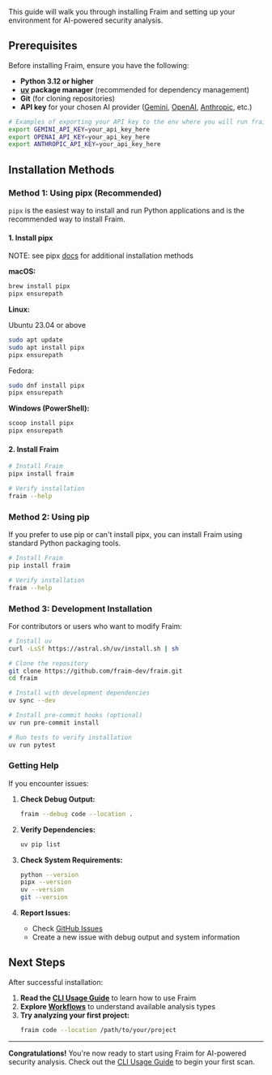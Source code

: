 This guide will walk you through installing Fraim and setting up your environment for AI-powered security analysis.

## Prerequisites

Before installing Fraim, ensure you have the following:

- **Python 3.12 or higher**
- **[uv](https://docs.astral.sh/uv/) package manager** (recommended for dependency management)
- **Git** (for cloning repositories)
- **API key** for your chosen AI provider ([Gemini](https://aistudio.google.com/app/apikey), [OpenAI](https://platform.openai.com/api-keys), [Anthropic](https://docs.anthropic.com/en/api/admin-api/apikeys/get-api-key), etc.)
```bash
# Examples of exporting your API key to the env where you will run fraim
export GEMINI_API_KEY=your_api_key_here
export OPENAI_API_KEY=your_api_key_here
export ANTHROPIC_API_KEY=your_api_key_here
```

## Installation Methods

### Method 1: Using pipx (Recommended)

`pipx` is the easiest way to install and run Python applications and is the recommended way to install Fraim.

#### 1. Install pipx

NOTE: see pipx [docs](https://pipx.pypa.io/stable/installation/) for additional installation methods

**macOS:**
```bash
brew install pipx
pipx ensurepath
```

**Linux:**

Ubuntu 23.04 or above
```bash
sudo apt update
sudo apt install pipx
pipx ensurepath
```

Fedora:
```bash
sudo dnf install pipx
pipx ensurepath
```

**Windows (PowerShell):**
```powershell
scoop install pipx
pipx ensurepath
```

#### 2. Install Fraim

```bash
# Install Fraim
pipx install fraim

# Verify installation
fraim --help
```

### Method 2: Using pip

If you prefer to use pip or can't install pipx, you can install Fraim using standard Python packaging tools.

```bash
# Install Fraim
pip install fraim

# Verify installation
fraim --help
```

### Method 3: Development Installation

For contributors or users who want to modify Fraim:

```bash
# Install uv
curl -LsSf https://astral.sh/uv/install.sh | sh

# Clone the repository
git clone https://github.com/fraim-dev/fraim.git
cd fraim

# Install with development dependencies
uv sync --dev

# Install pre-commit hooks (optional)
uv run pre-commit install

# Run tests to verify installation
uv run pytest
```

### Getting Help

If you encounter issues:

1. **Check Debug Output:**
   ```bash
   fraim --debug code --location .
   ```

2. **Verify Dependencies:**
   ```bash
   uv pip list
   ```

3. **Check System Requirements:**
   ```bash
   python --version
   pipx --version
   uv --version
   git --version
   ```

4. **Report Issues:**
   - Check [GitHub Issues](https://github.com/fraim-dev/fraim/issues)
   - Create a new issue with debug output and system information

## Next Steps

After successful installation:

1. **Read the [CLI Usage Guide](cli-usage.md)** to learn how to use Fraim
2. **Explore [Workflows](workflows/workflows.md)** to understand available analysis types
3. **Try analyzing your first project:**
   ```bash
   fraim code --location /path/to/your/project
   ```

---

**Congratulations!** You're now ready to start using Fraim for AI-powered security analysis. Check out the [CLI Usage Guide](cli-usage.md) to begin your first scan.

